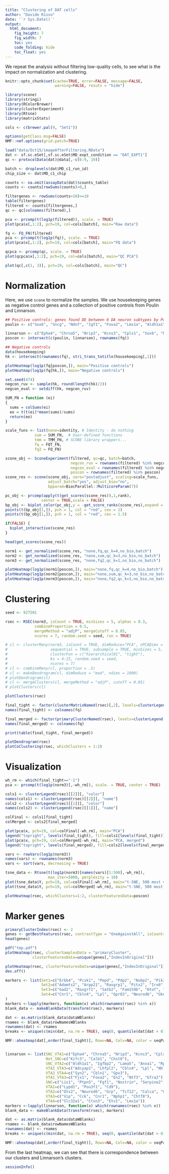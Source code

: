 ```yaml
---
title: "Clustering of DAT cells"
author: "Davide Risso"
date: '`r Sys.Date()`'
output: 
  html_document:
    fig_height: 7
    fig_width: 7
    toc: yes
    code_folding: hide
    toc_float: yes
---
```


We repeat the analysis without filtering low-quality cells, to see what is the
impact on normalization and clustering.

```r
knitr::opts_chunk$set(cache=TRUE, error=FALSE, message=FALSE,
                      warning=FALSE, resuts = "hide")

library(scone)
library(stringi)
library(RColorBrewer)
library(clusterExperiment)
library(Rtsne)
library(matrixStats)

cols <- c(brewer.pal(9, "Set1"))

options(getClass.msg=FALSE)
NMF::nmf.options(grid.patch=TRUE)
```

```r
load("data/Oct15/imageAfterFiltering.RData")
dat <- sf.sc.eSet[,sf.sc.eSet$MD_expt_condition == "DAT_EXPT1"]
qc <- protocolData(dat)@data[,-c(6:9, 19)]

batch <- droplevels(dat$MD_c1_run_id)
chip_size <- dat$MD_c1_chip
```

```r
counts <- na.omit(assayData(dat)$counts_table)
counts <- counts[rowSums(counts)>0,]

filtergenes <- rowSums(counts>10)>=10
table(filtergenes)
filtered <- counts[filtergenes,]
qc <- qc[colnames(filtered),]
```

```r
pca <- prcomp(t(log1p(filtered)), scale. = TRUE)
plot(pca$x[,1:2], pch=19, col=cols[batch], main="Raw data")

fq <- FQ_FN(filtered)
pca <- prcomp(t(log1p(fq)), scale. = TRUE)
plot(pca$x[,1:2], pch=19, col=cols[batch], main="FQ data")

qcpca <- prcomp(qc, scale. = TRUE)
plot(qcpca$x[,1:2], pch=19, col=cols[batch], main="QC PCA")

plot(qc[,c(1, 3)], pch=19, col=cols[batch], main="QC")
```

# Normalization

Here, we use `scone` to normalize the samples. We use housekeeping genes as negative control genes and a collection of positive controls from Poulin and Linnarson.

```r
## Positive controls: genes found DE between 6 DA neuron subtypes by Poulin et al
poulin <- c("Sox6", "Sncg", "Ndnf", "Igf1", "Foxa2", "Lmx1a", "Aldh1a1", "Slc32a1", "Satb1", "Clstn2", "Adcyap1", "Lpl", "Otx2", "Vip", "Chrna4", "Gsg1l", "Snca", "Ntf3")

linnarson <- c("Epha4", "Chrna5", "Nrip3", "Kcns3", "Cplx1", "Sox6", "Ndnf", "Kifc3", "Calb1", "Chst8", "Aldh1a1", "Igfbp2", "Lama5", "Anxa1", "Rpb4", "Aldh1a7", "Adcyap1", "Lhfpl2", "Cbln4", "Lpl", "Nhlh2", "Otx1", "Syn2", "Cbln1", "Gpx3", "Fjx1", "Foxa2", "En2", "Ntf3", "Gfra2", "Lix1", "Ptpn5", "Fgf1", "Nostrin", "Serpine2", "Kcnip3", "Grik1", "Lypd1", "Pou3f1", "Cd9", "Otx2", "Neurod6", "Grp", "Tcf12", "Calca", "Gpr83", "Vip", "Cck", "Cnr1", "Nphp1", "Chtf8", "Slc32a1", "Ctxn3", "Etv1", "Lmx1a")
poscon <- intersect(c(poulin, linnarson), rownames(fq))

## Negative controls
data(housekeeping)
hk <- intersect(rownames(fq), stri_trans_totitle(housekeeping[,1]))

plotHeatmap(log1p(fq[poscon,]), main="Positive controls")
plotHeatmap(log1p(fq[hk,]), main="Negative controls")
```

```r
set.seed(474)
negcon_ruv <- sample(hk, round(length(hk)/2))
negcon_eval <- setdiff(hk, negcon_ruv)

SUM_FN = function (ei)
{
  sums = colSums(ei)
  eo = t(t(ei)*mean(sums)/sums)
  return(eo)
}

scale_funs <- list(none=identity, # Identity - do nothing
             sum = SUM_FN,  # User-defined functions
             tmm = TMM_FN, # SCONE library wrappers...
             fq = FQT_FN,
             fq2 = FQ_FN)

scone_obj <- SconeExperiment(filtered, qc=qc, batch=batch,
                             negcon_ruv = rownames(filtered) %in% negcon_ruv,
                             negcon_eval = rownames(filtered) %in% negcon_eval,
                             poscon = rownames(filtered) %in% poscon)
scone_res <- scone(scone_obj, zero="postadjust", scaling=scale_funs,
                   adjust_batch="yes", adjust_bio="no",
                   bpparam=BiocParallel::MulticoreParam(7))
```


```r
pc_obj <- prcomp(apply(t(get_scores(scone_res)),1,rank),
                center = TRUE,scale = FALSE)
bp_obj <- biplot_color(pc_obj,y = -get_score_ranks(scone_res),expand = .6)
points(t(bp_obj[1,]), pch = 1, col = "red", cex = 1)
points(t(bp_obj[1,]), pch = 1, col = "red", cex = 1.5)

if(FALSE) {
  biplot_interactive(scone_res)
}

head(get_scores(scone_res))

norm1 <- get_normalized(scone_res, "none,fq,qc_k=4,no_bio,batch")
norm2 <- get_normalized(scone_res, "none,sum,qc_k=3,no_bio,no_batch")
norm3 <- get_normalized(scone_res, "none,fq2,qc_k=1,no_bio,no_batch")

plotHeatmap(log1p(norm1[poscon,]), main="none,fq,qc_k=4,no_bio,batch")
plotHeatmap(log1p(norm2[poscon,]), main="none,sum,qc_k=3,no_bio,no_batch")
plotHeatmap(log1p(norm3[poscon,]), main="none,fq2,qc_k=1,no_bio,no_batch")
```

# Clustering

```r
seed <- 927501

rsec <- RSEC(norm3, isCount = TRUE, minSizes = 5, alphas = 0.3,
             combineProportion = 0.5,
             mergeMethod = "adjP", mergeCutoff = 0.05,
             ncores = 7, random.seed = seed, run = TRUE)

# cl <- clusterMany(norm3, isCount = TRUE, dimReduce="PCA", nPCADims = 50, alphas = 0.3,
#                   sequential = TRUE, subsample = TRUE, minSizes = 5,
#                   clusterFun = c("hierarchical01", "tight"),
#                   ks = 4:15, random.seed = seed,
#                   ncores = 7)
# cl <- combineMany(cl, proportion = .5)
# cl <- makeDendrogram(cl, dimReduce = "mad", ndims = 1000)
# plotDendrogram(cl)
# cl <- mergeClusters(cl, mergeMethod = "adjP", cutoff = 0.05)
# plotClusters(cl)

plotClusters(rsec)
```

```r
final_tight <- factor(clusterMatrixNamed(rsec)[,2], levels=clusterLegend(rsec)[[2]][, "name"])
names(final_tight) <- colnames(fq)

final_merged <- factor(primaryClusterNamed(rsec), levels=clusterLegend(rsec)[[1]][, "name"])
names(final_merged) <- colnames(fq)

print(table(final_tight, final_merged))

plotDendrogram(rsec)
plotCoClustering(rsec, whichClusters = 1:2)
```

# Visualization

```r
wh_rm <- which(final_tight=="-1")
pca <- prcomp(t(log1p(norm3)[,-wh_rm]), scale. = TRUE, center = TRUE)

cols1 <- clusterLegend(rsec)[[2]][, "color"]
names(cols1) <- clusterLegend(rsec)[[2]][, "name"]
cols2 <- clusterLegend(rsec)[[1]][, "color"]
names(cols2) <- clusterLegend(rsec)[[1]][, "name"]

colFinal <- cols1[final_tight]
colMerged <- cols2[final_merged]

plot(pca$x, pch=19, col=colFinal[-wh_rm], main="PCA")
legend("topright", levels(final_tight), fill=cols1[levels(final_tight)])
plot(pca$x, pch=19, col=colMerged[-wh_rm], main="PCA, merged")
legend("topright", levels(final_merged), fill=cols2[levels(final_merged)])

vars <- rowVars(log1p(norm3))
names(vars) <- rownames(norm3)
vars <- sort(vars, decreasing = TRUE)

tsne_data <- Rtsne(t(log1p(norm3)[names(vars)[1:500],-wh_rm]),
                   max_iter=5000, perplexity = 10)
plot(tsne_data$Y, pch=19, col=colFinal[-wh_rm], main="t-SNE, 500 most variable genes")
plot(tsne_data$Y, pch=19, col=colMerged[-wh_rm], main="t-SNE, 500 most variable genes, merged")

plotHeatmap(rsec, whichClusters=1:2, clusterFeaturesData=poscon)
```

# Marker genes

```r
primaryClusterIndex(rsec) <- 2
genes <- getBestFeatures(rsec, contrastType = "OneAgainstAll", isCount=TRUE)
head(genes)

pdf("tmp.pdf")
plotHeatmap(rsec, clusterSamplesData = "primaryCluster",
            clusterFeaturesData=unique(genes[,"IndexInOriginal"]))

plotHeatmap(rsec, clusterFeaturesData=unique(genes[,"IndexInOriginal"]))
dev.off()

```

```r
markers <- list(Set1=c("Erbb4", "Pcsk1", "Pepd", "Pdp2", "Nubp2", "Pik3c3", "Cacna2d3", "Kcns3", "Chrna3", "Epha4"),
                Set2=c("Adamts2", "Arpp21", "Rasgrp1", "Pitx2", "Irx6", "Cd36", "Pgr15l", "Gda", "Nos1", "Tac1"),
                Set3=c("Gad2", "Rasgrf1", "Satb2", "Fam159b", "Otof", "Msn", "Six6", "Gad1", "Ecel1", "Calcr"),
                Set4=c("Cnr1", "Cbln4", "Lpl", "Gpr83", "Neurod6", "Gkn1", "Igfbp4", "Prdm8", "Nxph3", "Tiam2")
)
markers <-lapply(markers, function(x) which(rownames(rsec) %in% x))
blank_data <- makeBlankData(transform(rsec), markers)

dat <- as.matrix(blank_data$dataWBlanks)
rnames <- blank_data$rowNamesWBlanks
rownames(dat) <- rnames
breaks <- unique(c(min(dat, na.rm = TRUE), seq(0, quantile(dat[dat > 0], .99, na.rm = TRUE), length = 50), max(dat, na.rm = TRUE)))

NMF::aheatmap(dat[,order(final_tight)], Rowv=NA, Colv=NA, color = seqPal5, annCol = data.frame(Clusters=sort(final_tight)), annColors = list(Clusters=cols1), breaks=breaks, main="Cluster markers")


linnarson <- list(SNC_VTA1=c("Epha4", "Chrna5", "Nrip3", "Kcns3", "Cplx1", "Sox6", "Ndnf"),
                  Not_SNC=c("Kifc3", "Calb1", "Chst8"),
                  SNC_VTA2=c("Aldh1a1", "Igfbp2", "Lama5", "Anxa1", "Rpb4", "Aldh1a7"),
                  VTA2_VTA3=c("Adcyap1", "Lhfpl2", "Cbln4", "Lpl", "Nhlh2", "Otx1"),
                  VTA3_VTA4=c("Syn2", "Cbln1", "Gpx3"),
                  VTA1_VTA3=c("Fjx1", "Foxa2", "En2", "Ntf3", "Gfra2"),
                  SNC=c("Lix1", "Ptpn5", "Fgf1", "Nostrin", "Serpine2", "Kcnip3", "Grik1"),
                  VTA1=c("Lypd1", "Pou3f1", "Cd9"),
                  VTA2=c("Otx2", "Neurod6", "Grp", "Tcf12", "Calca", "Gpr83"),
                  VTA3=c("Vip", "Cck", "Cnr1", "Nphp1", "Chtf8"),
                  VTA4=c("Slc32a1", "Ctxn3", "Etv1", "Lmx1a"))
markers <-lapply(linnarson, function(x) which(rownames(rsec) %in% x))
blank_data <- makeBlankData(transform(rsec), markers)

dat <- as.matrix(blank_data$dataWBlanks)
rnames <- blank_data$rowNamesWBlanks
rownames(dat) <- rnames
breaks <- unique(c(min(dat, na.rm = TRUE), seq(0, quantile(dat[dat > 0], .99, na.rm = TRUE), length = 50), max(dat, na.rm = TRUE)))

NMF::aheatmap(dat[,order(final_tight)], Rowv=NA, Colv=NA, color = seqPal5, annCol = data.frame(Clusters=sort(final_tight)), annColors = list(Clusters=cols1), breaks=breaks, main="Linnarson markers")
```

From the last heatmap, we can see that there is correspondence between our clusters
and Linnarson's clusters.

```r
sessionInfo()
```
